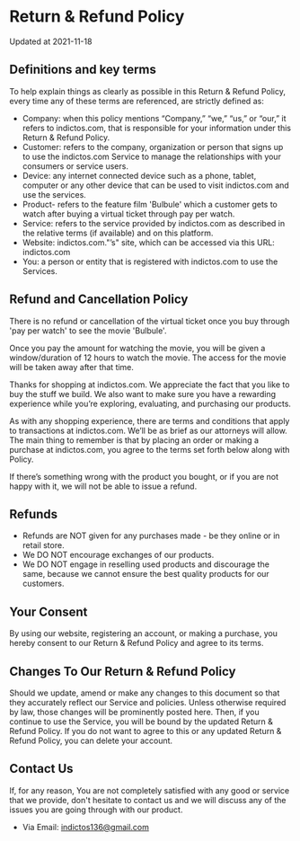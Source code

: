 # Return & Refund Policy

Updated at 2021-11-18

## Definitions and key terms

To help explain things as clearly as possible in this Return & Refund Policy, every time any of these terms are referenced, are strictly defined as:

- Company: when this policy mentions “Company,” “we,” “us,” or “our,” it refers to indictos.com, that is responsible for your information under this Return & Refund Policy.
- Customer: refers to the company, organization or person that signs up to use the indictos.com Service to manage the relationships with your consumers or service users.
- Device: any internet connected device such as a phone, tablet, computer or any other device that can be used to visit indictos.com and use the services.
- Product- refers to the feature film 'Bulbule' which a customer gets to watch after buying a virtual ticket through pay per watch.
- Service: refers to the service provided by indictos.com as described in the relative terms (if available) and on this platform.
- Website: indictos.com."’s" site, which can be accessed via this URL: indictos.com
- You: a person or entity that is registered with indictos.com to use the Services.

## Refund and Cancellation Policy

There is no refund or cancellation of the virtual ticket once you buy through 'pay per watch' to see the movie 'Bulbule'.

Once you pay the amount for watching the movie, you will be given a window/duration of 12 hours to watch the movie. The access for the movie will be taken away after that time.

Thanks for shopping at indictos.com. We appreciate the fact that you like to buy the stuff we build. We also want to make sure you have a rewarding experience while you’re exploring, evaluating, and purchasing our products.

As with any shopping experience, there are terms and conditions that apply to transactions at indictos.com. We’ll be as brief as our attorneys will allow. The main thing to remember is that by placing an order or making a purchase at indictos.com, you agree to the terms set forth below along with Policy.

If there’s something wrong with the product you bought, or if you are not happy with it, we will not be able to issue a refund.

## Refunds

- Refunds are NOT given for any purchases made - be they online or in retail store.
- We DO NOT encourage exchanges of our products.
- We DO NOT engage in reselling used products and discourage the same, because we cannot ensure the best quality products for our customers.

## Your Consent

By using our website, registering an account, or making a purchase, you hereby consent to our Return & Refund Policy and agree to its terms.

## Changes To Our Return & Refund Policy

Should we update, amend or make any changes to this document so that they accurately reflect our Service and policies. Unless otherwise required by law, those changes will be prominently posted here. Then, if you continue to use the Service, you will be bound by the updated Return & Refund Policy. If you do not want to agree to this or any updated Return & Refund Policy, you can delete your account.

## Contact Us

If, for any reason, You are not completely satisfied with any good or service that we provide, don't hesitate to contact us and we will discuss any of the issues you are going through with our product.

- Via Email: indictos136@gmail.com
